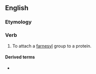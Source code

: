 ==English==

===Etymology===
{{suffix|en|farnesyl|ate}}

===Verb===
{{en-verb|farnesylat}}

# {{lb|en|biochemistry}} To attach a [[farnesyl]] group to a protein.

====Derived terms====
* {{l|en|farnesylation}}